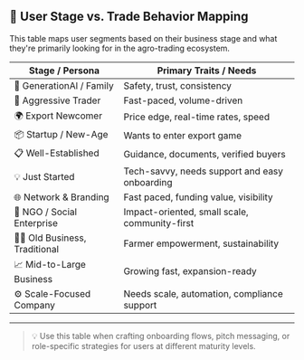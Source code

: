 ## 🌾 User Stage vs. Trade Behavior Mapping

This table maps user segments based on their business stage and what they're primarily looking for in the agro-trading ecosystem.

| **Stage / Persona**          | **Primary Traits / Needs**                    |
| ---------------------------- | --------------------------------------------- |
| 🧓 GenerationAl / Family     | Safety, trust, consistency                    |
| 🚀 Aggressive Trader         | Fast-paced, volume-driven                     |
| 🌍 Export Newcomer           | Price edge, real-time rates, speed            |
| 📦 Startup / New-Age         | Wants to enter export game                    |
| 📋 Well-Established          | Guidance, documents, verified buyers          |
| 💡 Just Started              | Tech-savvy, needs support and easy onboarding |
| 🌐 Network & Branding        | Fast paced, funding value, visibility         |
| 🧭 NGO / Social Enterprise   | Impact-oriented, small scale, community-first |
| 👨‍🌾 Old Business, Traditional | Farmer empowerment, sustainability            |
| 📈 Mid-to-Large Business     | Growing fast, expansion-ready                 |
| ⚙️ Scale-Focused Company     | Needs scale, automation, compliance support   |

---

> 💡 Use this table when crafting onboarding flows, pitch messaging, or role-specific strategies for users at different maturity levels.

